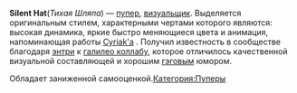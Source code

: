 {{Инфобокс_для_пуперов|title2 = Silent Hat|image3 = Photo (1)-0.jpg|сферы_творчества = RYTP|год_начала = 2017|имя_фамилия = Геннадий Мулатов|дата_рождения = 14 февраля|ссылки = *[https://www.youtube.com/channel/UCCU2KCSZ0-ma8rU-qUGIOpw YouTube]}}'''Silent Hat '''(''Тихая Шляпа'') — [[Пуперы|пупер]], [[Визуальщики|визуальщик]]. Выделяется оригинальным стилем, характерными чертами которого являются: высокая динамика, яркие быстро меняющиеся цвета и анимация, напоминающая работы [https://www.youtube.com/user/cyriak Cyriak'a] . Получил известность в сообществе благодаря [https://www.youtube.com/watch?v=LVMdbB1eFE4 энтри] к [https://youtu.be/aCYccCxqVMU галилео коллабу], которое отличилось качественной визуальной составляющей и хорошим [https://ru.wikipedia.org/wiki/%D0%93%D1%8D%D0%B3 гэговым] юмором. 

Обладает заниженной самооценкой.[[Категория:Пуперы]]